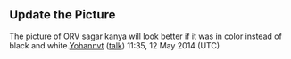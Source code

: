 <article id="28436866" title=Talk:ORV Sagar Kanya>
	<talkpage id="28436866" title="Talk:ORV Sagar Kanya">
{{WikiProject Ships|class=stub|B1=|B2=|B3=|B4=|B5=}}

==Update the Picture==
The picture of ORV sagar kanya will look better if it was in color instead of black and white.[[User:Yohannvt|Yohannvt]] ([[User talk:Yohannvt|talk]]) 11:35, 12 May 2014 (UTC)
	</talkpage>
</article>
